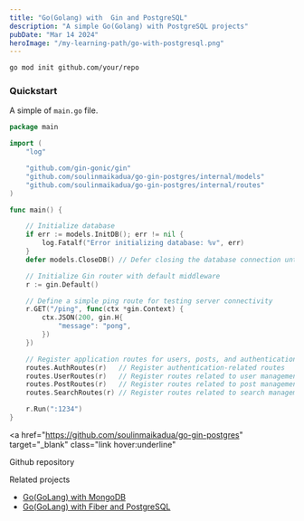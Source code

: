 ```yaml
---
title: "Go(Golang) with  Gin and PostgreSQL"
description: "A simple Go(Golang) with PostgreSQL projects"
pubDate: "Mar 14 2024"
heroImage: "/my-learning-path/go-with-postgresql.png"
---
```


```bash
go mod init github.com/your/repo
```

### Quickstart

A simple of `main.go` file.

```go
package main

import (
	"log"

	"github.com/gin-gonic/gin"
	"github.com/soulinmaikadua/go-gin-postgres/internal/models"
	"github.com/soulinmaikadua/go-gin-postgres/internal/routes"
)

func main() {

	// Initialize database
	if err := models.InitDB(); err != nil {
		log.Fatalf("Error initializing database: %v", err)
	}
	defer models.CloseDB() // Defer closing the database connection until main function exits

	// Initialize Gin router with default middleware
	r := gin.Default()

	// Define a simple ping route for testing server connectivity
	r.GET("/ping", func(ctx *gin.Context) {
		ctx.JSON(200, gin.H{
			"message": "pong",
		})
	})

	// Register application routes for users, posts, and authentication
	routes.AuthRoutes(r)   // Register authentication-related routes
	routes.UserRoutes(r)   // Register routes related to user management
	routes.PostRoutes(r)   // Register routes related to post management
	routes.SearchRoutes(r) // Register routes related to search management

	r.Run(":1234")
}

```

<a
  href="https://github.com/soulinmaikadua/go-gin-postgres"
  target="_blank"
  class="link hover:underline"
>
  Github repository
</a>

<div class="flex justify-between">Related projects</div>
<ul class="ml-5">
  <li class="list-disc">
    <a
      href="/my-learning-path/learning/go-with-mongodb"
      class="link hover:underline"
    >
      Go(GoLang) with MongoDB
    </a>
  </li>
  <li class="list-disc">
    <a
      href="/my-learning-path/learning/go-with-postgresql"
      class="link hover:underline"
    >
      Go(GoLang) with Fiber and PostgreSQL
    </a>
  </li>
</ul>
